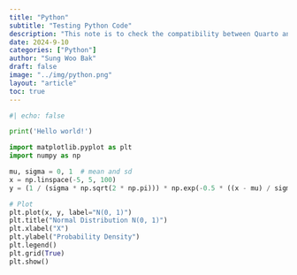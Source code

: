 ```yaml
---
title: "Python"
subtitle: "Testing Python Code"
description: "This note is to check the compatibility between Quarto and Python"
date: 2024-9-10
categories: ["Python"]
author: "Sung Woo Bak"
draft: false
image: "../img/python.png"
layout: "article"
toc: true
---
```


```python
#| echo: false

print('Hello world!')

```

```python

import matplotlib.pyplot as plt
import numpy as np

mu, sigma = 0, 1  # mean and sd
x = np.linspace(-5, 5, 100)
y = (1 / (sigma * np.sqrt(2 * np.pi))) * np.exp(-0.5 * ((x - mu) / sigma) ** 2)

# Plot
plt.plot(x, y, label="N(0, 1)")
plt.title("Normal Distribution N(0, 1)")
plt.xlabel("X")
plt.ylabel("Probability Density")
plt.legend()
plt.grid(True)
plt.show()

```